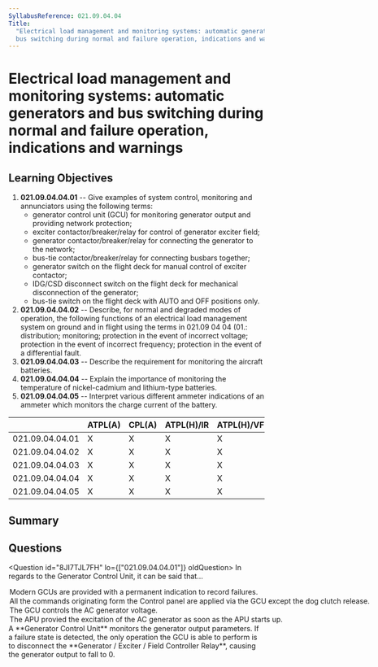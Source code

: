 ```yaml
---
SyllabusReference: 021.09.04.04
Title:
  "Electrical load management and monitoring systems: automatic generators and
  bus switching during normal and failure operation, indications and warnings"
---
```


# Electrical load management and monitoring systems: automatic generators and bus switching during normal and failure operation, indications and warnings

## Learning Objectives

1. **021.09.04.04.01** -- Give examples of system control, monitoring and
   annunciators using the following terms:
   - generator control unit (GCU) for monitoring generator output and providing
     network protection;
   - exciter contactor/breaker/relay for control of generator exciter field;
   - generator contactor/breaker/relay for connecting the generator to the
     network;
   - bus-tie contactor/breaker/relay for connecting busbars together;
   - generator switch on the flight deck for manual control of exciter
     contactor;
   - IDG/CSD disconnect switch on the flight deck for mechanical disconnection
     of the generator;
   - bus-tie switch on the flight deck with AUTO and OFF positions only.
2. **021.09.04.04.02** -- Describe, for normal and degraded modes of operation,
   the following functions of an electrical load management system on ground and
   in flight using the terms in 021.09 04 04 (01.: distribution; monitoring;
   protection in the event of incorrect voltage; protection in the event of
   incorrect frequency; protection in the event of a differential fault.
3. **021.09.04.04.03** -- Describe the requirement for monitoring the aircraft
   batteries.
4. **021.09.04.04.04** -- Explain the importance of monitoring the temperature
   of nickel-cadmium and lithium-type batteries.
5. **021.09.04.04.05** -- Interpret various different ammeter indications of an
   ammeter which monitors the charge current of the battery.

|                 | ATPL(A) | CPL(A) | ATPL(H)/IR | ATPL(H)/VFR | CPL(H) | IR  | CBIR(A) |
| --------------- | ------- | ------ | ---------- | ----------- | ------ | --- | ------- |
| 021.09.04.04.01 | X       | X      | X          | X           | X      |     |         |
| 021.09.04.04.02 | X       | X      | X          | X           | X      |     |         |
| 021.09.04.04.03 | X       | X      | X          | X           | X      |     |         |
| 021.09.04.04.04 | X       | X      | X          | X           | X      |     |         |
| 021.09.04.04.05 | X       | X      | X          | X           | X      |     |         |

## Summary

## Questions

<Question id="8JI7TJL7FH" lo={["021.09.04.04.01"]} oldQuestion>
  <Text variant="multipleCorrect" select={4}>
    In regards to the Generator Control Unit, it can be said that...
  </Text>
  <Option correct>
    Modern GCUs are provided with a permanent indication to record failures.
  </Option>
  <Option
    correct
    why="Dog Clutch release === disconnecting the CSD. This operation can only be performed manually by the pilot."
  >
    All the commands originating form the Control panel are applied via the GCU
    except the dog clutch release.
  </Option>
  <Option>The GCU controls the AC generator voltage.</Option>
  <Option>
    The APU provied the excitation of the AC generator as soon as the APU starts
    up.
  </Option>
  <Explanation>
    A **Generator Control Unit** monitors the generator output parameters. If a
    failure state is detected, the only operation the GCU is able to perform is
    to disconnect the **Generator / Exciter / Field Controller Relay**, causing
    the generator output to fall to 0.
  </Explanation>
</Question>
